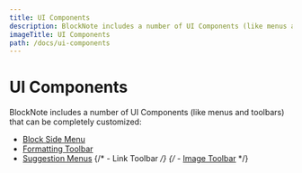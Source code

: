 ```yaml
---
title: UI Components
description: BlockNote includes a number of UI Components (like menus and toolbars) that can be completely customized.
imageTitle: UI Components
path: /docs/ui-components
---
```


# UI Components

BlockNote includes a number of UI Components (like menus and toolbars) that can be completely customized:

- [Block Side Menu](/docs/react/components/side-menu)
- [Formatting Toolbar](/docs/react/components/formatting-toolbar)
- [Suggestion Menus](/docs/react/components/suggestion-menus)
  {/* - Link Toolbar */}
  {/* - [Image Toolbar](/docs/react/components/image-toolbar) */}

<CardTable path="/ui-components" />
